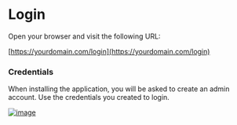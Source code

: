 # Login

Open your browser and visit the following URL:

[https://yourdomain.com/login](https://yourdomain.com/login)

### Credentials
When installing the application, you will be asked to create an admin account. Use the credentials you created to login.

[![image](https://www.linkpicture.com/q/Screenshot-from-2023-03-19-17-26-39.png)](https://www.linkpicture.com/view.php?img=LPic6416f17b01418189422279)